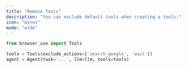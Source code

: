 ```yaml
---
title: "Remove Tools"
description: "You can exclude default tools when creating a tools:"
icon: "minus"
mode: "wide"
---
```



```python
from browser_use import Tools

tools = Tools(exclude_actions=['search_google', 'wait'])
agent = Agent(task='...', llm=llm, tools=tools)
```

